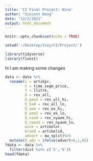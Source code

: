 ```yaml
---
title: 'CI Final Project: Wine'
author: "Vincent Wang"
date: "12/2/2021"
output: html_document
---
```


```r
knitr::opts_chunk$set(echo = TRUE)

setwd('~/Desktop/Ivey/CI/Project/')

library(tidyverse)
library(fixest)
```
hi I am making some changes

```r
data <- data %>%
  rename(i = artikpr, 
         t = time_segm_price, 
         Y = llitre, 
         D = rev_all,
         D_good = rev_all_hi,
         D_bad = rev_all_lo,
         D_aom = rev_ex_hi,
         D_aom2 = rev_ex_lo,
         D_naom = rev_nyaom_hi,
         D_naom2 = rev_nyaom_lo,
         wine = artikelnr, 
         brand = artikelid,
         advert = ma_split)%>%
  mutate(D_adv = ifelse(advert>0,1,0))
fdata <- data %>%
  filter(dist %in% c('5','6'))
head(fdata)
```
